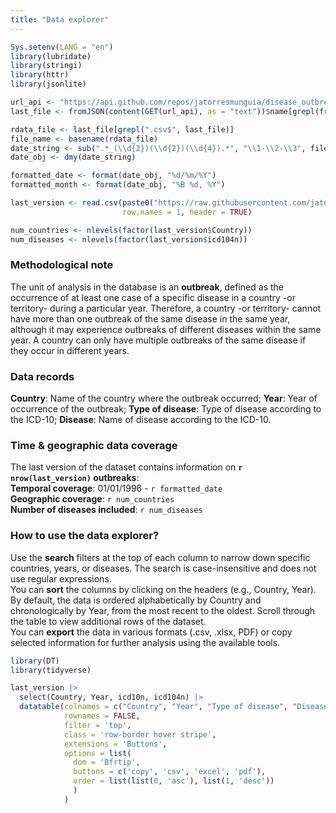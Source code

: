 ---
title: "Data explorer"
---

```{r load_data, include=FALSE, message=FALSE, warning=FALSE}

Sys.setenv(LANG = "en")
library(lubridate)
library(stringi)
library(httr)
library(jsonlite)

url_api <- "https://api.github.com/repos/jatorresmunguia/disease_outbreak_news/contents/Last%20update"
last_file <- fromJSON(content(GET(url_api), as = "text"))$name[grepl(fromJSON(content(GET(url_api), as = "text"))$name, pattern = paste0("^outbreaks"))]

rdata_file <- last_file[grepl(".csv$", last_file)]
file_name <- basename(rdata_file)
date_string <- sub(".*_(\\d{2})(\\d{2})(\\d{4}).*", "\\1-\\2-\\3", file_name)
date_obj <- dmy(date_string)

formatted_date <- format(date_obj, "%d/%m/%Y")  
formatted_month <- format(date_obj, "%B %d, %Y")     

last_version <- read.csv(paste0("https://raw.githubusercontent.com/jatorresmunguia/disease_outbreak_news/refs/heads/main/Last%20update", "/", rdata_file),
                         row.names = 1, header = TRUE)

num_countries <- nlevels(factor(last_version$Country))
num_diseases <- nlevels(factor(last_version$icd104n))

```

::: {.callout-important appearance="simple" collapse="true"}
### Methodological note
The unit of analysis in the database is an **outbreak**, defined as the occurrence of at least one case of a specific disease in a country -or territory- during a particular year. Therefore, a country -or territory- cannot have more than one outbreak of the same disease in the same year, although it may experience outbreaks of different diseases within the same year. A country can only have multiple outbreaks of the same disease if they occur in different years.
:::

::: {.callout-tip appearance="simple" collapse="true"}
### Data records
**Country**: Name of the country where the outbreak occurred; **Year**: Year of occurrence of the outbreak; **Type of disease**: Type of disease according to the ICD-10; **Disease**: Name of disease according to the ICD-10.
:::

::: {.callout-note appearance="simple" collapse="true"}
### Time & geographic data coverage
The last version of the dataset contains information on **`r nrow(last_version)` outbreaks**: <br>
**Temporal coverage**: 01/01/1996 - `r formatted_date` <br>
**Geographic coverage**: `r num_countries` <br>
**Number of diseases included**: `r num_diseases`
:::

::: {.callout-caution appearance="simple" collapse="true"}
### How to use the data explorer?
Use the **search** filters at the top of each column to narrow down specific countries, years, or diseases. The search is case-insensitive and does not use regular expressions.<br>
You can **sort** the columns by clicking on the headers (e.g., Country, Year). By default, the data is ordered alphabetically by Country and chronologically by Year, from the most recent to the oldest. Scroll through the table to view additional rows of the dataset.<br>
You can **export** the data in various formats (.csv, .xlsx, PDF) or copy selected information for further analysis using the available tools.
:::

```{r table_outbreaks, include=TRUE, message=FALSE, warning=FALSE, echo=FALSE}
library(DT)
library(tidyverse) 

last_version |> 
  select(Country, Year, icd10n, icd104n) |>
  datatable(colnames = c("Country", "Year", "Type of disease", "Disease"),  
            rownames = FALSE, 
            filter = 'top',
            class = 'row-border hover stripe',
            extensions = 'Buttons',  
            options = list(
              dom = 'Bfrtip', 
              buttons = c('copy', 'csv', 'excel', 'pdf'),
              order = list(list(0, 'asc'), list(1, 'desc'))
              )
            )

```